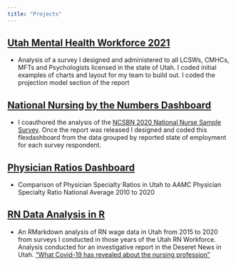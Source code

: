 ```yaml
---
title: "Projects"
---
```

## [Utah Mental Health Workforce 2021](http://umec-shiny-prod-alb-79075571.us-west-2.elb.amazonaws.com/projects/Mental_Health/)

- Analysis of a survey I designed and administered to all LCSWs, CMHCs, MFTs and Psychologists licensed in the state of Utah. I coded initial examples of charts and layout for my team to build out. I coded the projection model section of the report 


## [National Nursing by the Numbers Dashboard]( https://clarkruttinger.shinyapps.io/draftboard/)

- I coauthored the analysis of the [NCSBN 2020 National Nurse Sample Survey](https://www.journalofnursingregulation.com/article/S2155-8256(21)00027-2/fulltext). Once the report was released I designed and coded this flexdashboard from the data grouped by reported state of employment for each survey respondent.

## [Physician Ratios Dashboard]( http://umec-shiny-prod-alb-79075571.us-west-2.elb.amazonaws.com/projects/FlexRatios/#section-about)

- Comparison of Physician Specialty Ratios in Utah to AAMC Physician Specialty Ratio National Average 2010 to 2020

## [RN Data Analysis in R](https://rpubs.com/crutting/DesNewsAnalysis)

- An RMarkdown analysis of RN wage data in Utah from 2015 to 2020 from surveys I conducted in those years of the Utah RN Workforce. Analysis conducted for an investigative report in the Deseret News in Utah. ["What Covid-19 has revealed about the nursing profession"](https://www.deseret.com/indepth/2021/2/28/22208271/covid-19-revealed-about-nursing-health-care-pandemic-wages-utah-intermountain-health-care)

